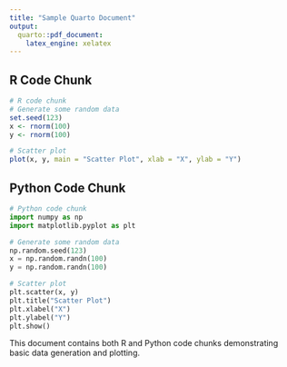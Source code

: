```yaml
---
title: "Sample Quarto Document"
output:
  quarto::pdf_document:
    latex_engine: xelatex
---
```


## R Code Chunk

```r
# R code chunk
# Generate some random data
set.seed(123)
x <- rnorm(100)
y <- rnorm(100)

# Scatter plot
plot(x, y, main = "Scatter Plot", xlab = "X", ylab = "Y")
```

## Python Code Chunk

```python
# Python code chunk
import numpy as np
import matplotlib.pyplot as plt

# Generate some random data
np.random.seed(123)
x = np.random.randn(100)
y = np.random.randn(100)

# Scatter plot
plt.scatter(x, y)
plt.title("Scatter Plot")
plt.xlabel("X")
plt.ylabel("Y")
plt.show()
```

This document contains both R and Python code chunks demonstrating basic data generation and plotting.
